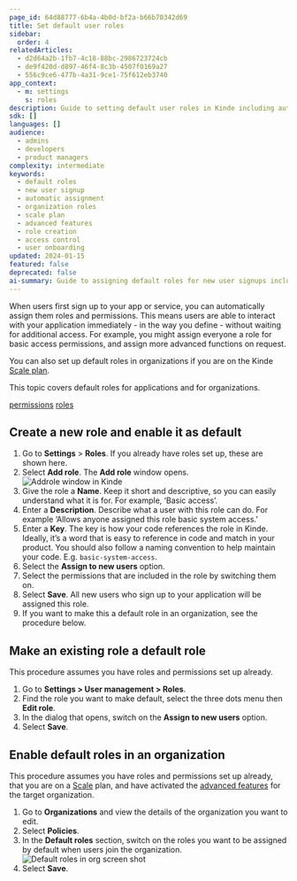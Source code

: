```yaml
---
page_id: 64d88777-6b4a-4b0d-bf2a-b66b70342d69
title: Set default user roles
sidebar:
  order: 4
relatedArticles:
  - d2d64a2b-1fb7-4c18-88bc-2986723724cb
  - de9f420d-d897-46f4-8c3b-4507f0169a27
  - 556c9ce6-477b-4a31-9ce1-75f612eb3740
app_context:
  - m: settings
    s: roles
description: Guide to setting default user roles in Kinde including automatic role assignment for new users and organization-specific default configurations.
sdk: []
languages: []
audience:
  - admins
  - developers
  - product managers
complexity: intermediate
keywords:
  - default roles
  - new user signup
  - automatic assignment
  - organization roles
  - scale plan
  - advanced features
  - role creation
  - access control
  - user onboarding
updated: 2024-01-15
featured: false
deprecated: false
ai-summary: Guide to assigning default roles for new user signups including application-level and organization-level default roles for immediate access control.
---
```


When users first sign up to your app or service, you can automatically assign them roles and permissions. This means users are able to interact with your application immediately - in the way you define - without waiting for additional access. For example, you might assign everyone a role for basic access permissions, and assign more advanced functions on request.

You can also set up default roles in organizations if you are on the Kinde [Scale plan](https://kinde.com/pricing/). 

This topic covers default roles for applications and for organizations.

[permissions](/manage-users/roles-and-permissions/user-permissions/) 
[roles](/manage-users/roles-and-permissions/user-roles/) 

## Create a new role and enable it as default

1. Go to **Settings** > **Roles**. If you already have roles set up, these are shown here.
2. Select **Add role**. The **Add role** window opens.
  ![Addrole window in Kinde](https://imagedelivery.net/skPPZTHzSlcslvHjesZQcQ/7030c2ab-6b59-4e99-b5d1-5f4d0c204700/public)
3. Give the role a **Name**. Keep it short and descriptive, so you can easily understand what it is for. For example, ‘Basic access’.
4. Enter a **Description**. Describe what a user with this role can do. For example ‘Allows anyone assigned this role basic system access.’
5. Enter a **Key**. The key is how your code references the role in Kinde. Ideally, it’s a word that is easy to reference in code and match in your product. You should also follow a naming convention to help maintain your code. E.g. `basic-system-access`.
6. Select the **Assign to new users** option.
7. Select the permissions that are included in the role by switching them on.
8. Select **Save**. All new users who sign up to your application will be assigned this role.
9. If you want to make this a default role in an organization, see the procedure below.

## Make an existing role a default role

This procedure assumes you have roles and permissions set up already.

1. Go to **Settings > User management > Roles**.
2. Find the role you want to make default, select the three dots menu then **Edit role**.
3. In the dialog that opens, switch on the **Assign to new users** option. 
4. Select **Save**.

## Enable default roles in an organization

This procedure assumes you have roles and permissions set up already, that you are on a [Scale](https://kinde.com/pricing/) plan, and have activated the [advanced features](/authenticate/custom-configurations/advanced-organization/) for the target organization.

1. Go to **Organizations** and view the details of the organization you want to edit.
2. Select **Policies**. 
3. In the **Default roles** section, switch on the roles you want to be assigned by default when users join the organization.
![Default roles in org screen shot](https://imagedelivery.net/skPPZTHzSlcslvHjesZQcQ/6fc3e960-8bfe-427e-1e34-051b515aa600/public)
4. Select **Save**.
